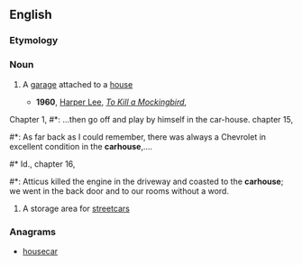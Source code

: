 ==English==

===Etymology===
{{compound|car|house|lang=en}}

===Noun===
{{en-noun}}
# {{context|US|lang=en}} A [[garage]] attached to a [[house]]
#* '''1960''', [[w:Harper Lee|Harper Lee]], ''[[w:To Kill a Mockingbird|To Kill a Mockingbird]]'', 
Chapter 1, #*: ...then go off and play by himself in the car-house. 
chapter 15,
#*: As far back as I could remember, there was always a Chevrolet in excellent condition in the '''carhouse''',....
#* Id., chapter 16,
#*: Atticus killed the engine in the driveway and coasted to the '''carhouse'''; we went in the back door and to our rooms without a word.
# {{context|US|dated|lang=en}} A storage area for [[streetcar]]s

===Anagrams===
* [[housecar#English|housecar]]